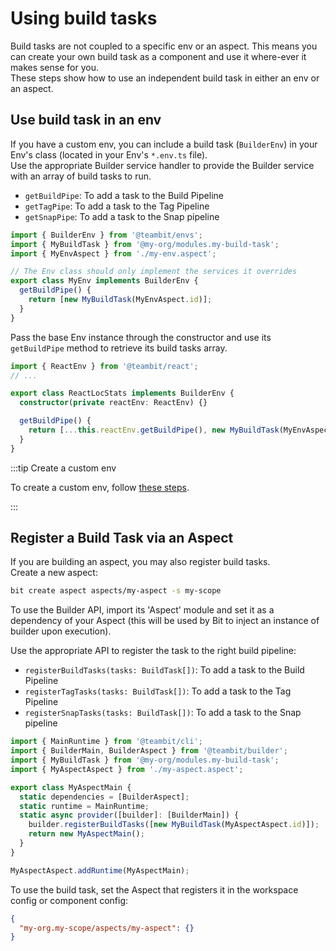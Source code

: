 # Using build tasks

Build tasks are not coupled to a specific env or an aspect. This means you can create your own build task as a component and use it where-ever it makes sense for you.  
These steps show how to use an independent build task in either an env or an aspect.

## Use build task in an env

If you have a custom env, you can include a build task (`BuilderEnv`) in your Env's class (located in your Env's `*.env.ts` file).  
Use the appropriate Builder service handler to provide the Builder service with an array of build tasks to run.

- `getBuildPipe`: To add a task to the Build Pipeline
- `getTagPipe`: To add a task to the Tag Pipeline
- `getSnapPipe`: To add a task to the Snap pipeline

```ts
import { BuilderEnv } from '@teambit/envs';
import { MyBuildTask } from '@my-org/modules.my-build-task';
import { MyEnvAspect } from './my-env.aspect';

// The Env class should only implement the services it overrides
export class MyEnv implements BuilderEnv {
  getBuildPipe() {
    return [new MyBuildTask(MyEnvAspect.id)];
  }
}
```

Pass the base Env instance through the constructor and use its `getBuildPipe` method to retrieve its build tasks array.

```ts
import { ReactEnv } from '@teambit/react';
// ...

export class ReactLocStats implements BuilderEnv {
  constructor(private reactEnv: ReactEnv) {}

  getBuildPipe() {
    return [...this.reactEnv.getBuildPipe(), new MyBuildTask(MyEnvAspect.id)];
  }
}
```

:::tip Create a custom env

To create a custom env, follow [these steps](/docs/envs/composing-env).

:::

## Register a Build Task via an Aspect

If you are building an aspect, you may also register build tasks.  
Create a new aspect:

```bash
bit create aspect aspects/my-aspect -s my-scope
```

To use the Builder API, import its 'Aspect' module and set it as a dependency of your Aspect (this will be used by Bit to inject an instance of builder upon execution).

Use the appropriate API to register the task to the right build pipeline:

- `registerBuildTasks(tasks: BuildTask[])`: To add a task to the Build Pipeline
- `registerTagTasks(tasks: BuildTask[])`: To add a task to the Tag Pipeline
- `registerSnapTasks(tasks: BuildTask[])`: To add a task to the Snap pipeline

```ts
import { MainRuntime } from '@teambit/cli';
import { BuilderMain, BuilderAspect } from '@teambit/builder';
import { MyBuildTask } from '@my-org/modules.my-build-task';
import { MyAspectAspect } from './my-aspect.aspect';

export class MyAspectMain {
  static dependencies = [BuilderAspect];
  static runtime = MainRuntime;
  static async provider([builder]: [BuilderMain]) {
    builder.registerBuildTasks([new MyBuildTask(MyAspectAspect.id)]);
    return new MyAspectMain();
  }
}

MyAspectAspect.addRuntime(MyAspectMain);
```

To use the build task, set the Aspect that registers it in the workspace config or component config:

```json
{
  "my-org.my-scope/aspects/my-aspect": {}
}
```
